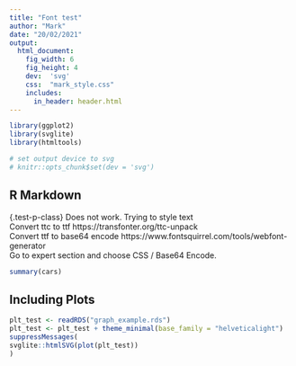 ```yaml
---
title: "Font test"
author: "Mark"
date: "20/02/2021"
output:
  html_document:
    fig_width: 6 
    fig_height: 4 
    dev:  'svg'
    css:  "mark_style.css"
    includes:
      in_header: header.html
---
```



```r
library(ggplot2)
library(svglite)
library(htmltools)

# set output device to svg
# knitr::opts_chunk$set(dev = 'svg') 
```



## R Markdown
{.test-p-class}  Does not work. Trying to style text  
Convert ttc to ttf https://transfonter.org/ttc-unpack  
Convert ttf to base64 encode https://www.fontsquirrel.com/tools/webfont-generator  
Go to expert section and choose CSS / Base64 Encode.

<!-- Cant see anywhere that "cars" gets included -->

```r
summary(cars)
```

<!-- The following wraps "Including Plots within a 
div  with the following markup:  
<div id="id-here" class="section level2 head-two-class">
--> 

## Including Plots {#id-here .head-two-class}


<!-- Cannot find the class.source ..etc anywhere in html markup.
--> 

```r
plt_test <- readRDS("graph_example.rds")
plt_test <- plt_test + theme_minimal(base_family = "helveticalight")
suppressMessages(
svglite::htmlSVG(plot(plt_test))
)
```


